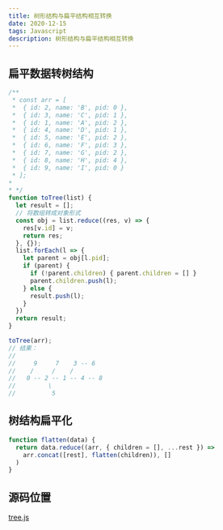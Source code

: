 ```yaml
---
title: 树形结构与扁平结构相互转换
date: 2020-12-15
tags: Javascript
description: 树形结构与扁平结构相互转换
---
```


## 扁平数据转树结构

```Javascript
/**
 * const arr = [
 *  { id: 2, name: 'B', pid: 0 },
 *  { id: 3, name: 'C', pid: 1 },
 *  { id: 1, name: 'A', pid: 2 },
 *  { id: 4, name: 'D', pid: 1 },
 *  { id: 5, name: 'E', pid: 2 },
 *  { id: 6, name: 'F', pid: 3 },
 *  { id: 7, name: 'G', pid: 2 },
 *  { id: 8, name: 'H', pid: 4 },
 *  { id: 9, name: 'I', pid: 0 }
 * ];
*
* */
function toTree(list) {
  let result = [];
  // 将数组转成对象形式
  const obj = list.reduce((res, v) => {
    res[v.id] = v;
    return res;
  }, {});
  list.forEach(l => {
    let parent = obj[l.pid];
    if (parent) {
      if (!parent.children) { parent.children = [] }
      parent.children.push(l);
    } else {
      result.push(l);
    }
  })
  return result;
}

toTree(arr);
// 结果：
//
//     9     7    3 -- 6
//    /     /    /
//   0 -- 2 -- 1 -- 4 -- 8
//         \
//          5
```

## 树结构扁平化

```Javascript
function flatten(data) {
  return data.reduce((arr, { children = [], ...rest }) =>
    arr.concat([rest], flatten(children)), []
  )
}
```

## 源码位置

[tree.js](https://github.com/buildGoodWeb/blog/blob/master/src/demo/typescript/tree.js)
